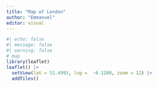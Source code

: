 ```yaml
---
title: "Map of London"
author: "Emmanuel"
editor: visual
---
```


```r
#| echo: false
#| message: false
#| warning: false
# map
library(leaflet)
leaflet() |> 
  setView(lat = 51.4993, lng =  -0.1280, zoom = 12) |> 
  addTiles()
```
